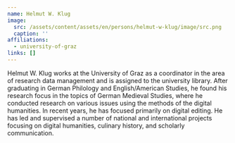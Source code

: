 ```yaml
---
name: Helmut W. Klug
image:
  src: /assets/content/assets/en/persons/helmut-w-klug/image/src.png
  caption: ''
affiliations:
  - university-of-graz
links: []
---
```

Helmut W. Klug works at the University of Graz as a coordinator in the area of research data management and is assigned to the university library. After graduating in German Philology and English/American Studies, he found his research focus in the topics of German Medieval Studies, where he conducted research on various issues using the methods of the digital humanities. In recent years, he has focused primarily on digital editing. He has led and supervised a number of national and international projects focusing on digital humanities, culinary history, and scholarly communication.
